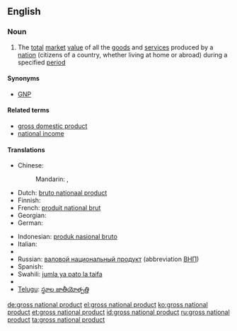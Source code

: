 {{wikipedia}}
==English==

===Noun===
{{en-noun|sg=[[gross]] [[national]] [[product]]|-|s}}

# {{economics}} The [[total]] [[market]] [[value]] of all the [[goods]] and [[service]]s produced by a [[nation]] (citizens of a country, whether living at home or abroad) during a specified [[period]]

====Synonyms====
* [[GNP]]

====Related terms====
* [[gross domestic product]]
* [[national income]]

====Translations====
{{trans-top|economics}}
* Chinese:
*: Mandarin: {{t|cmn|國民生產總值|sc=Hani}}, {{t|cmn|国民生产总值|tr=guómín shēngchǎn zǒngzhí|sc=Hani}}
* Dutch: [[bruto nationaal product]]
* Finnish: {{t+|fi|bruttokansantuote}}
* French: [[produit national brut]]
* Georgian: {{t|ka|მთლიანი ეროვნული პროდუქტი|tr=mt'liani erovnuli produk'ti|sc=Geor|xs=Georgian}}
* German: {{t+|de|Bruttosozialprodukt|n}}
{{trans-mid}}
* Indonesian: [[produk nasional bruto]]
* Italian: {{t-|it|prodotto nazionale lordo}}
* {{trreq|mk}}
* Russian: [[валовой национальный продукт]] (abbreviation [[ВНП]])
* Spanish: {{t|es|producto nacional bruto|m}}
* Swahili: [[jumla ya pato la taifa]]
* {{trreq|ta}}
* [[Telugu]]: [[స్థూల జాతీయోత్పత్తి]]
{{trans-bottom}}

[[de:gross national product]]
[[el:gross national product]]
[[ko:gross national product]]
[[et:gross national product]]
[[id:gross national product]]
[[ru:gross national product]]
[[ta:gross national product]]